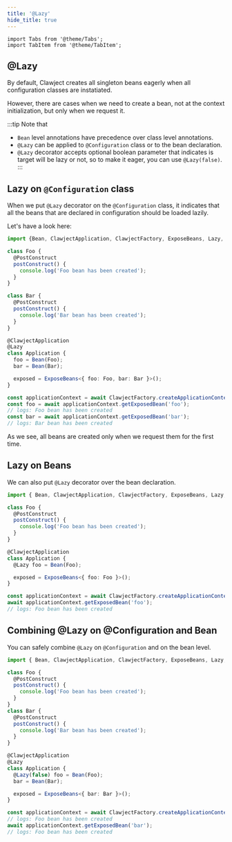 ```yaml
---
title: '@Lazy'
hide_title: true
---
```


```mdx-code-block
import Tabs from '@theme/Tabs';
import TabItem from '@theme/TabItem';
```

## @Lazy

By default, Clawject creates all singleton beans eagerly when all configuration classes are instatiated.

However, there are cases when we need to create a bean,
not at the context initialization, but only when we request it.

:::tip Note that
- `Bean` level annotations have precedence over class level annotations.
- `@Lazy` can be applied to `@Configuration` class or to the bean declaration.
- `@Lazy` decorator accepts optional boolean parameter that indicates is target will be lazy or not, so to make it eager, you can use `@Lazy(false)`.
:::

## Lazy on `@Configuration` class

When we put `@Lazy` decorator on the `@Configuration` class,
it indicates that all the beans that are declared in configuration should be loaded lazily.

Let's have a look here:

```ts
import {Bean, ClawjectApplication, ClawjectFactory, ExposeBeans, Lazy, PostConstruct} from '@clawject/di';

class Foo {
  @PostConstruct
  postConstruct() {
    console.log('Foo bean has been created');
  }
}

class Bar {
  @PostConstruct
  postConstruct() {
    console.log('Bar bean has been created');
  }
}

@ClawjectApplication
@Lazy
class Application {
  foo = Bean(Foo);
  bar = Bean(Bar);

  exposed = ExposeBeans<{ foo: Foo, bar: Bar }>();
}

const applicationContext = await ClawjectFactory.createApplicationContext(Application);
const foo = await applicationContext.getExposedBean('foo');
// logs: Foo bean has been created
const bar = await applicationContext.getExposedBean('bar');
// logs: Bar bean has been created
```

As we see, all beans are created only when we request them for the first time.

## Lazy on Beans

We can also put `@Lazy` decorator over the bean declaration.

```ts
import { Bean, ClawjectApplication, ClawjectFactory, ExposeBeans, Lazy, PostConstruct } from '@clawject/di';

class Foo {
  @PostConstruct
  postConstruct() {
    console.log('Foo bean has been created');
  }
}

@ClawjectApplication
class Application {
  @Lazy foo = Bean(Foo);

  exposed = ExposeBeans<{ foo: Foo }>();
}

const applicationContext = await ClawjectFactory.createApplicationContext(Application);
await applicationContext.getExposedBean('foo');
// logs: Foo bean has been created
```

## Combining @Lazy on @Configuration and Bean

You can safely combine `@Lazy` on `@Configuration` and on the bean level.

```ts
import { Bean, ClawjectApplication, ClawjectFactory, ExposeBeans, Lazy, PostConstruct } from '@clawject/di';

class Foo {
  @PostConstruct
  postConstruct() {
    console.log('Foo bean has been created');
  }
}
class Bar {
  @PostConstruct
  postConstruct() {
    console.log('Bar bean has been created');
  }
}

@ClawjectApplication
@Lazy
class Application {
  @Lazy(false) foo = Bean(Foo);
  bar = Bean(Bar);

  exposed = ExposeBeans<{ bar: Bar }>();
}

const applicationContext = await ClawjectFactory.createApplicationContext(Application);
// logs: Foo bean has been created
await applicationContext.getExposedBean('bar');
// logs: Foo bean has been created
```
